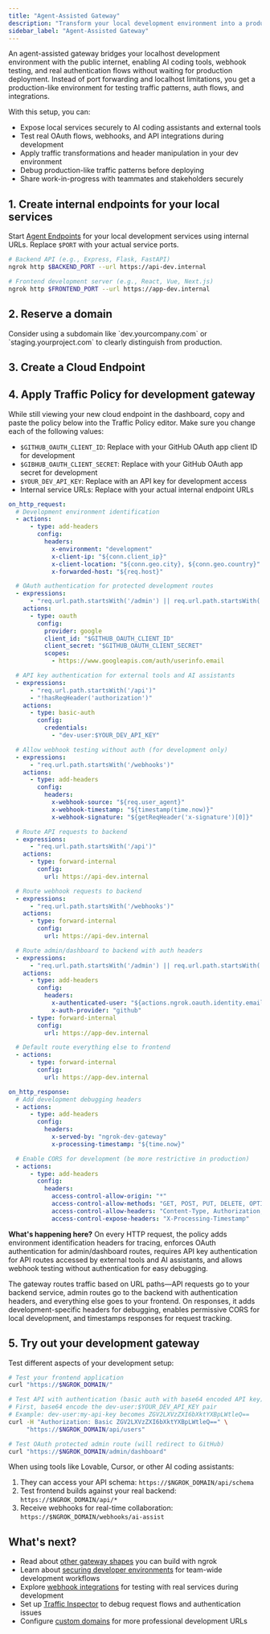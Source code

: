 ```yaml
---
title: "Agent-Assisted Gateway"
description: "Transform your local development environment into a production-ready testbed with real authentication, traffic transformation, and public accessibility for AI-assisted development."
sidebar_label: "Agent-Assisted Gateway"
---
```



An agent-assisted gateway bridges your localhost development environment with the public internet, enabling AI coding tools, webhook testing, and real authentication flows without waiting for production deployment.
Instead of port forwarding and localhost limitations, you get a production-like environment for testing traffic patterns, auth flows, and integrations.

With this setup, you can:

- Expose local services securely to AI coding assistants and external tools
- Test real OAuth flows, webhooks, and API integrations during development
- Apply traffic transformations and header manipulation in your dev environment
- Debug production-like traffic patterns before deploying
- Share work-in-progress with teammates and stakeholders securely

## 1. Create internal endpoints for your local services

Start [Agent Endpoints](/universal-gateway/agent-endpoints/) for your local development services using internal URLs. Replace `$PORT` with your actual service ports.

```bash
# Backend API (e.g., Express, Flask, FastAPI)
ngrok http $BACKEND_PORT --url https://api-dev.internal

# Frontend development server (e.g., React, Vue, Next.js)
ngrok http $FRONTEND_PORT --url https://app-dev.internal
```

## 2. Reserve a domain

<ReserveDomain />

<Tip>
	Consider using a subdomain like `dev.yourcompany.com` or
	`staging.yourproject.com` to clearly distinguish from production.
</Tip>

## 3. Create a Cloud Endpoint

<CloudEndpoint />

## 4. Apply Traffic Policy for development gateway

While still viewing your new cloud endpoint in the dashboard, copy and paste the policy below into the Traffic Policy editor.
Make sure you change each of the following values:

- `$GITHUB_OAUTH_CLIENT_ID`: Replace with your GitHub OAuth app client ID for development
- `$GIBHUB_OAUTH_CLIENT_SECRET`: Replace with your GitHub OAuth app secret for development
- `$YOUR_DEV_API_KEY`: Replace with an API key for development access
- Internal service URLs: Replace with your actual internal endpoint URLs

```yaml
on_http_request:
  # Development environment identification
  - actions:
      - type: add-headers
        config:
          headers:
            x-environment: "development"
            x-client-ip: "${conn.client_ip}"
            x-client-location: "${conn.geo.city}, ${conn.geo.country}"
            x-forwarded-host: "${req.host}"

  # OAuth authentication for protected development routes
  - expressions:
      - "req.url.path.startsWith('/admin') || req.url.path.startsWith('/dashboard')"
    actions:
      - type: oauth
        config:
          provider: google
          client_id: "$GITHUB_OAUTH_CLIENT_ID"
          client_secret: "$GITHUB_OAUTH_CLIENT_SECRET"
          scopes:
            - https://www.googleapis.com/auth/userinfo.email

  # API key authentication for external tools and AI assistants
  - expressions:
      - "req.url.path.startsWith('/api')"
      - "!hasReqHeader('authorization')"
    actions:
      - type: basic-auth
        config:
          credentials:
            - "dev-user:$YOUR_DEV_API_KEY"

  # Allow webhook testing without auth (for development only)
  - expressions:
      - "req.url.path.startsWith('/webhooks')"
    actions:
      - type: add-headers
        config:
          headers:
            x-webhook-source: "${req.user_agent}"
            x-webhook-timestamp: "${timestamp(time.now)}"
            x-webhook-signature: "${getReqHeader('x-signature')[0]}"

  # Route API requests to backend
  - expressions:
      - "req.url.path.startsWith('/api')"
    actions:
      - type: forward-internal
        config:
          url: https://api-dev.internal

  # Route webhook requests to backend
  - expressions:
      - "req.url.path.startsWith('/webhooks')"
    actions:
      - type: forward-internal
        config:
          url: https://api-dev.internal

  # Route admin/dashboard to backend with auth headers
  - expressions:
      - "req.url.path.startsWith('/admin') || req.url.path.startsWith('/dashboard')"
    actions:
      - type: add-headers
        config:
          headers:
            x-authenticated-user: "${actions.ngrok.oauth.identity.email}"
            x-auth-provider: "github"
      - type: forward-internal
        config:
          url: https://app-dev.internal

  # Default route everything else to frontend
  - actions:
      - type: forward-internal
        config:
          url: https://app-dev.internal

on_http_response:
  # Add development debugging headers
  - actions:
      - type: add-headers
        config:
          headers:
            x-served-by: "ngrok-dev-gateway"
            x-processing-timestamp: "${time.now}"

  # Enable CORS for development (be more restrictive in production)
  - actions:
      - type: add-headers
        config:
          headers:
            access-control-allow-origin: "*"
            access-control-allow-methods: "GET, POST, PUT, DELETE, OPTIONS, PATCH"
            access-control-allow-headers: "Content-Type, Authorization, X-API-Key"
            access-control-expose-headers: "X-Processing-Timestamp"
```

**What's happening here?**
On every HTTP request, the policy adds environment identification headers for tracing, enforces OAuth authentication for admin/dashboard routes, requires API key authentication for API routes accessed by external tools and AI assistants, and allows webhook testing without authentication for easy debugging.

The gateway routes traffic based on URL paths—API requests go to your backend service, admin routes go to the backend with authentication headers, and everything else goes to your frontend.
On responses, it adds development-specific headers for debugging, enables permissive CORS for local development, and timestamps responses for request tracking.

## 5. Try out your development gateway

<TryOut />

Test different aspects of your development setup:

```bash
# Test your frontend application
curl "https://$NGROK_DOMAIN/"

# Test API with authentication (basic auth with base64 encoded API key)
# First, base64 encode the dev-user:$YOUR_DEV_API_KEY pair
# Example: dev-user:my-api-key becomes ZGV2LXVzZXI6bXktYXBpLWtleQ==
curl -H "Authorization: Basic ZGV2LXVzZXI6bXktYXBpLWtleQ==" \
     "https://$NGROK_DOMAIN/api/users"

# Test OAuth protected admin route (will redirect to GitHub)
curl "https://$NGROK_DOMAIN/admin/dashboard"
```

When using tools like Lovable, Cursor, or other AI coding assistants:

1. They can access your API schema: `https://$NGROK_DOMAIN/api/schema`
2. Test frontend builds against your real backend: `https://$NGROK_DOMAIN/api/*`
3. Receive webhooks for real-time collaboration: `https://$NGROK_DOMAIN/webhooks/ai-assist`

## What's next?

- Read about [other gateway shapes](https://ngrok.com/blog-post/api-gateway-shapes-patterns-2025) you can build with ngrok
- Learn about [securing developer environments](/universal-gateway/examples/secure-developer-environments) for team-wide development workflows
- Explore [webhook integrations](/integrations) for testing with real services during development
- Set up [Traffic Inspector](https://dashboard.ngrok.com/traffic-inspector) to debug request flows and authentication issues
- Configure [custom domains](/universal-gateway/custom-domains) for more professional development URLs
